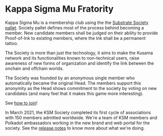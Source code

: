 # Kappa Sigma Mu Fratority

Kappa Sigma Mu is a membership club using the the [Substrate Society pallet](https://substrate.dev/rustdocs/v3.0.0/pallet_society/index.html). Society pallet defines most of the process behind becoming a member. New candidate members shall be judged on their ability to provide Proof-of-Ink to existing members, where the Ink shall be a permanent tattoo.

The Society is more than just the technology, it aims to make the Kusama network and its functionalities known to non-technical users, raise awareness of new forms of organization and identify the link between the onchain and offchain worlds.

The Society was founded by an anonymous single member who automatically became the original Head. The members support this anonymity as the Head shows commitment to the society by voting on new candidates (and many feel that it makes this game more interesting).

See [how to join](http://localhost:8000/how-to-join)!

In March 2021, the KSM Society completed its first cycle of associations with 150 members admitted worldwide. We're a team of KSM members and Polkadot ambassadors working in the new brand and web portal for the society. See the [release notes](/releases) to know more about what we're doing.
